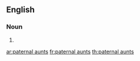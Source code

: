 ==English==

===Noun===
{{head|en|noun plural form|head=[[paternal]] [[aunt]]s}}

# {{plural of|paternal aunt|lang=en}}

[[ar:paternal aunts]]
[[fr:paternal aunts]]
[[th:paternal aunts]]